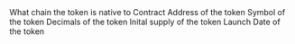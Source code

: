 <ParamField path="native_blockchain">
What chain the token is native to
</ParamField>
<ParamField path="contract_address">
Contract Address of the token
</ParamField>
<ParamField path="symbol">
Symbol of the token
</ParamField>
<ParamField path="decimals">
Decimals of the token
</ParamField>
<ParamField path="total_initial_supply">
Inital supply of the token
</ParamField>
<ParamField path="token_launch_date">
Launch Date of the token
</ParamField>
